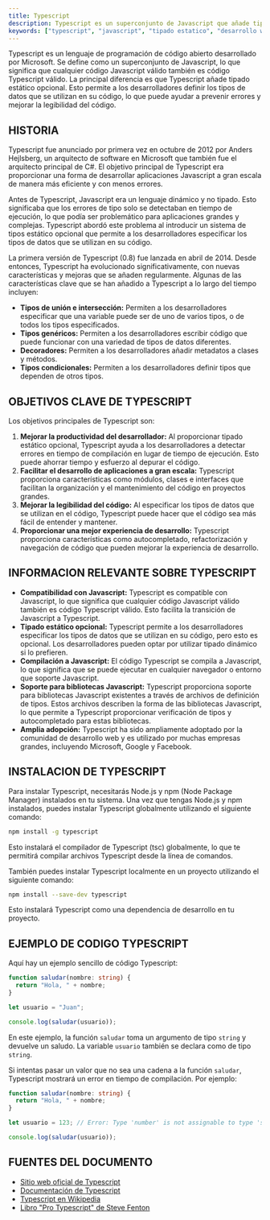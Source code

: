 ```yaml
---
title: Typescript
description: Typescript es un superconjunto de Javascript que añade tipado estático opcional.
keywords: ["typescript", "javascript", "tipado estatico", "desarrollo web", "angular", "react", "node.js"]
---
```


Typescript es un lenguaje de programación de código abierto desarrollado por Microsoft. Se define como un superconjunto de Javascript, lo que significa que cualquier código Javascript válido también es código Typescript válido. La principal diferencia es que Typescript añade tipado estático opcional. Esto permite a los desarrolladores definir los tipos de datos que se utilizan en su código, lo que puede ayudar a prevenir errores y mejorar la legibilidad del código.

## HISTORIA

Typescript fue anunciado por primera vez en octubre de 2012 por Anders Hejlsberg, un arquitecto de software en Microsoft que también fue el arquitecto principal de C#. El objetivo principal de Typescript era proporcionar una forma de desarrollar aplicaciones Javascript a gran escala de manera más eficiente y con menos errores.

Antes de Typescript, Javascript era un lenguaje dinámico y no tipado. Esto significaba que los errores de tipo solo se detectaban en tiempo de ejecución, lo que podía ser problemático para aplicaciones grandes y complejas. Typescript abordó este problema al introducir un sistema de tipos estático opcional que permite a los desarrolladores especificar los tipos de datos que se utilizan en su código.

La primera versión de Typescript (0.8) fue lanzada en abril de 2014. Desde entonces, Typescript ha evolucionado significativamente, con nuevas características y mejoras que se añaden regularmente. Algunas de las características clave que se han añadido a Typescript a lo largo del tiempo incluyen:

*   **Tipos de unión e intersección:** Permiten a los desarrolladores especificar que una variable puede ser de uno de varios tipos, o de todos los tipos especificados.
*   **Tipos genéricos:** Permiten a los desarrolladores escribir código que puede funcionar con una variedad de tipos de datos diferentes.
*   **Decoradores:** Permiten a los desarrolladores añadir metadatos a clases y métodos.
*   **Tipos condicionales:** Permiten a los desarrolladores definir tipos que dependen de otros tipos.

## OBJETIVOS CLAVE DE TYPESCRIPT

Los objetivos principales de Typescript son:

1.  **Mejorar la productividad del desarrollador:** Al proporcionar tipado estático opcional, Typescript ayuda a los desarrolladores a detectar errores en tiempo de compilación en lugar de tiempo de ejecución. Esto puede ahorrar tiempo y esfuerzo al depurar el código.
2.  **Facilitar el desarrollo de aplicaciones a gran escala:** Typescript proporciona características como módulos, clases e interfaces que facilitan la organización y el mantenimiento del código en proyectos grandes.
3.  **Mejorar la legibilidad del código:** Al especificar los tipos de datos que se utilizan en el código, Typescript puede hacer que el código sea más fácil de entender y mantener.
4.  **Proporcionar una mejor experiencia de desarrollo:** Typescript proporciona características como autocompletado, refactorización y navegación de código que pueden mejorar la experiencia de desarrollo.

## INFORMACION RELEVANTE SOBRE TYPESCRIPT

*   **Compatibilidad con Javascript:** Typescript es compatible con Javascript, lo que significa que cualquier código Javascript válido también es código Typescript válido. Esto facilita la transición de Javascript a Typescript.
*   **Tipado estático opcional:** Typescript permite a los desarrolladores especificar los tipos de datos que se utilizan en su código, pero esto es opcional. Los desarrolladores pueden optar por utilizar tipado dinámico si lo prefieren.
*   **Compilación a Javascript:** El código Typescript se compila a Javascript, lo que significa que se puede ejecutar en cualquier navegador o entorno que soporte Javascript.
*   **Soporte para bibliotecas Javascript:** Typescript proporciona soporte para bibliotecas Javascript existentes a través de archivos de definición de tipos. Estos archivos describen la forma de las bibliotecas Javascript, lo que permite a Typescript proporcionar verificación de tipos y autocompletado para estas bibliotecas.
*   **Amplia adopción:** Typescript ha sido ampliamente adoptado por la comunidad de desarrollo web y es utilizado por muchas empresas grandes, incluyendo Microsoft, Google y Facebook.

## INSTALACION DE TYPESCRIPT

Para instalar Typescript, necesitarás Node.js y npm (Node Package Manager) instalados en tu sistema. Una vez que tengas Node.js y npm instalados, puedes instalar Typescript globalmente utilizando el siguiente comando:

```bash
npm install -g typescript
```

Esto instalará el compilador de Typescript (tsc) globalmente, lo que te permitirá compilar archivos Typescript desde la línea de comandos.

También puedes instalar Typescript localmente en un proyecto utilizando el siguiente comando:

```bash
npm install --save-dev typescript
```

Esto instalará Typescript como una dependencia de desarrollo en tu proyecto.

## EJEMPLO DE CODIGO TYPESCRIPT

Aquí hay un ejemplo sencillo de código Typescript:

```typescript
function saludar(nombre: string) {
  return "Hola, " + nombre;
}

let usuario = "Juan";

console.log(saludar(usuario));
```

En este ejemplo, la función `saludar` toma un argumento de tipo `string` y devuelve un saludo. La variable `usuario` también se declara como de tipo `string`.

Si intentas pasar un valor que no sea una cadena a la función `saludar`, Typescript mostrará un error en tiempo de compilación. Por ejemplo:

```typescript
function saludar(nombre: string) {
  return "Hola, " + nombre;
}

let usuario = 123; // Error: Type 'number' is not assignable to type 'string'.

console.log(saludar(usuario));
```

## FUENTES DEL DOCUMENTO

*   [Sitio web oficial de Typescript](https://www.typescriptlang.org/)
*   [Documentación de Typescript](https://www.typescriptlang.org/docs/)
*   [Typescript en Wikipedia](https://es.wikipedia.org/wiki/TypeScript)
*   [Libro "Pro Typescript" de Steve Fenton](https://www.apress.com/gp/book/9781484244703)